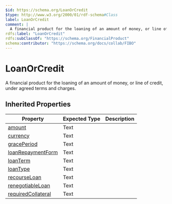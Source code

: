 ```yaml
---
$id: https://schema.org/LoanOrCredit
$type: http://www.w3.org/2000/01/rdf-schema#Class
label: LoanOrCredit
comment: |
  A financial product for the loaning of an amount of money, or line of credit, under agreed terms and charges.
rdfs:label: "LoanOrCredit"
rdfs:subClassOf: "https://schema.org/FinancialProduct"
schema:contributor: "https://schema.org/docs/collab/FIBO"
---
```


# LoanOrCredit

A financial product for the loaning of an amount of money, or line of credit, under agreed terms and charges.

## Inherited Properties

| Property | Expected Type | Description |
| --- | --- | --- |
| [amount](https://schema.org/amount) | Text |  |
| [currency](https://schema.org/currency) | Text |  |
| [gracePeriod](https://schema.org/gracePeriod) | Text |  |
| [loanRepaymentForm](https://schema.org/loanRepaymentForm) | Text |  |
| [loanTerm](https://schema.org/loanTerm) | Text |  |
| [loanType](https://schema.org/loanType) | Text |  |
| [recourseLoan](https://schema.org/recourseLoan) | Text |  |
| [renegotiableLoan](https://schema.org/renegotiableLoan) | Text |  |
| [requiredCollateral](https://schema.org/requiredCollateral) | Text |  |
